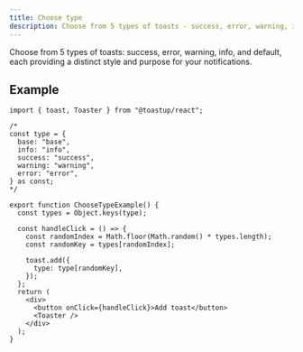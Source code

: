 ```yaml
---
title: Choose type
description: Choose from 5 types of toasts - success, error, warning, info, and default - each providing a distinct style and purpose for your notifications.
---
```


Choose from 5 types of toasts: success, error, warning, info, and default, each providing a distinct style and purpose for your notifications.


<ChooseTypeExample />

## Example

```tsx
import { toast, Toaster } from "@toastup/react";

/*
const type = {
  base: "base",
  info: "info",
  success: "success",
  warning: "warning",
  error: "error",
} as const;
*/

export function ChooseTypeExample() {
  const types = Object.keys(type);

  const handleClick = () => {
    const randomIndex = Math.floor(Math.random() * types.length);
    const randomKey = types[randomIndex];

    toast.add({
      type: type[randomKey],
    });
  };
  return (
    <div>
      <button onClick={handleClick}>Add toast</button>
      <Toaster />
    </div>
  );
}
```


<Blob1 />

